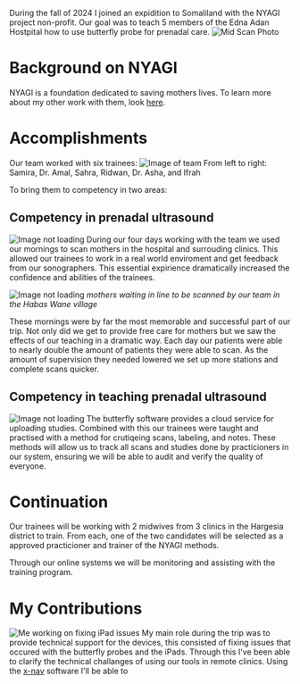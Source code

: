 During the fall of 2024 I joined an expidition to Somaliland with the NYAGI project non-profit. Our goal was to teach 5 members of the Edna Adan Hostpital how to use butterfly probe for prenadal care.
![Mid Scan Photo](/mid-scan.png)

# Background on NYAGI
NYAGI is a foundation dedicated to saving mothers lives. To learn more about my other work with them, look [here](/projects/nyagi).

# Accomplishments
Our team worked with six trainees:
![Image of team](/somaliland-group.JPG)
From left to right: Samira, Dr. Amal, Sahra, Ridwan, Dr. Asha, and Ifrah

To bring them to competency in two areas:

## Competency in prenadal ultrasound
![Image not loading](/another-scan.png)
During our four days working with the team we used our mornings to scan mothers in the hospital and surrouding clinics. This allowed our trainees to work in a real world enviroment and get feedback from our sonographers. This essential expirience dramatically increased the confidence and abilities of the trainees.

![Image not loading](/mother-line.png)
*mothers waiting in line to be scanned by our team in the Habas Wane village*

These mornings were by far the most memorable and successful part of our trip. Not only did we get to provide free care for mothers but we saw the effects of our teaching in a dramatic way. Each day our patients were able to nearly double the amount of patients they were able to scan. As the amount of supervision they needed lowered we set up more stations and complete scans quicker.  

## Competency in teaching prenadal ultrasound
![Image not loading](/explaining-ultrasound.png)
The butterfly software provides a cloud service for uploading studies. Combined with this our trainees were taught and practised with a method for crutiqeing scans, labeling, and notes. These methods will allow us to track all scans and studies done by practicioners in our system, ensuring we will be able to audit and verify the quality of everyone. 

# Continuation
Our trainees will be working with 2 midwives from 3 clinics in the Hargesia district to train. From each, one of the two candidates will be selected as a approved practicioner and trainer of the NYAGI methods. 

Through our online systems we will be monitoring and assisting with the training program.

# My Contributions
![Me working on fixing iPad issues](/working-on-software.JPG)
My main role during the trip was to provide technical support for the devices, this consisted of fixing issues that occured with the butterfly probes and the iPads. Through this I've been able to clarify the technical challanges of using our tools in remote clinics. Using the [x-nav](/projects/xnav) software I'll be able to 
